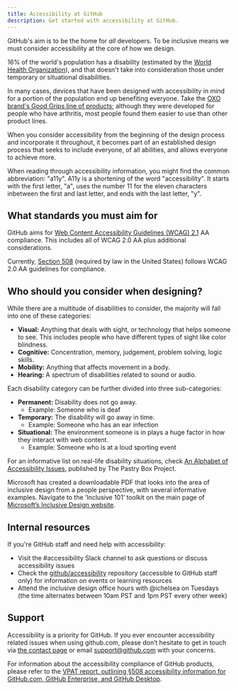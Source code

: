 ```yaml
---
title: Accessibility at GitHub
description: Get started with accessibility at GitHub.
---
```


GitHub's aim is to be the home for _all_ developers. To be inclusive means we must consider accessibility at the core of how we design.

16% of the world's population has a disability (estimated by the [World Health Organization](https://www.who.int/en/news-room/fact-sheets/detail/disability-and-health)), and that doesn't take into consideration those under temporary or situational disabilities.

In many cases, devices that have been designed with accessibility in mind for a portion of the population end up benefiting everyone. Take the [OXO brand's Good Grips line of products](https://www.oxo.com/blog/behind-the-scenes/behind-design-oxos-iconic-good-grips-handles/); although they were developed for people who have arthritis, most people found them easier to use than other product lines.

When you consider accessibility from the beginning of the design process and incorporate it throughout, it becomes part of an established design process that seeks to include everyone, of all abilities, and allows everyone to achieve more.

<Note>
  When reading through accessibility information, you might find the common abbreviation: "a11y". A11y is a shortening
  of the word "accessibility". It starts with the first letter, "a", uses the number 11 for the eleven characters
  inbetween the first and last letter, and ends with the last letter, "y".
</Note>

## What standards you must aim for

GitHub aims for [Web Content Accessibility Guidelines (WCAG) 2.1](https://www.w3.org/TR/WCAG21/) AA compliance. This includes all of WCAG 2.0 AA plus additional considerations.

Currently, [Section 508](https://www.access-board.gov/guidelines-and-standards/communications-and-it/about-the-ict-refresh/overview-of-the-final-rule) (required by law in the United States) follows WCAG 2.0 AA guidelines for compliance.

## Who should you consider when designing?

While there are a multitude of disabilities to consider, the majority will fall into one of these categories:

- **Visual:** Anything that deals with sight, or technology that helps someone to see. This includes people who have different types of sight like color blindness.
- **Cognitive:** Concentration, memory, judgement, problem solving, logic skills.
- **Mobility:** Anything that affects movement in a body.
- **Hearing:** A spectrum of disabilities related to sound or audio.

Each disability category can be further divided into three sub-categories:

- **Permanent:** Disability does not go away.
  - Example: Someone who is deaf
- **Temporary:** The disability will go away in time.
  - Example: Someone who has an ear infection
- **Situational:** The environment someone is in plays a huge factor in how they interact with web content.
  - Example: Someone who is at a loud sporting event

For an informative list on real-life disability situations, check [An Alphabet of Accessibility Issues](https://the-pastry-box-project.net/anne-gibson/2014-july-31), published by The Pastry Box Project.

Microsoft has created a downloadable PDF that looks into the area of inclusive design from a people perspective, with several informative examples. Navigate to the ‘Inclusive 101’ toolkit on the main page of [Microsoft’s Inclusive Design website](https://www.microsoft.com/design/inclusive/).

## Internal resources

If you're GitHub staff and need help with accessibility:

- Visit the #accessibility Slack channel to ask questions or discuss accessibility issues
- Check the [github/accessibility](https://github.com/github/accessibility) repository (accessible to GitHub staff only) for information on events or learning resources
- Attend the inclusive design office hours with @ichelsea on Tuesdays (the time alternates between 10am PST and 1pm PST every other week)

## Support

Accessibility is a priority for GitHub. If you ever encounter accessibility related issues when using github.com, please don’t hesitate to get in touch via [the contact page](https://support.github.com/contact) or email [support@github.com](mailto:support@github.com) with your concerns.

For information about the accessibility compliance of GitHub products, please refer to the [VPAT report, outlining §508 accessibility information for GitHub.com, GitHub Enterprise, and GitHub Desktop](https://government.github.com/accessibility/).
